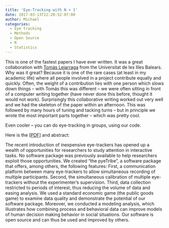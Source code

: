 ```yaml
---
title: 'Eye-Tracking with N > 1'
date: 2017-03-13T12:20:52-07:00
author: Michael
categories:
  - Eye tracking
  - Methods
  - Open Source
  - R
  - Statistics
---
```

This is one of the fastest papers I have ever written. It was a great collaboration with [Tomás Lejarraga](http://www.uib.eu/personal/ABjI1MDg3Mw/) from the Universitat de les Illes Balears. Why was it great? Because it is one of the rare cases (at least in my academic life) where all people involved in a project contribute equally and quickly. Often, the weight of a contribution lies with one person which slows down things &#8211; with Tomás this was different &#8211; we were often sitting in front of a computer writing together (have never done this before, thought it would not work). Surprisingly this collaborative writing worked out very well and we had the skeleton of the paper within an afternoon. This was followed by many hours of tuning and tacking turns &#8211; but in principle we wrote the most important parts together &#8211; which was pretty cool.

Even cooler &#8211; you can do eye-tracking in groups, using our code.

Here is the [[PDF](/uploads//2009/05/Lejarraga2016.pdf)] and abstract:

The recent introduction of inexpensive eye-trackers has opened up a wealth of opportunities for researchers to study attention in interactive tasks. No software package was previously available to help researchers exploit those opportunities. We created “the pyeTribe”, a software package that offers, among others, the following features: First, a communication platform between many eye-trackers to allow simultaneous recording of multiple participants. Second, the simultaneous calibration of multiple eye-trackers without the experimenter’s supervision. Third, data collection restricted to periods of interest, thus reducing the volume of data and easing analysis. We used a standard economic game (the public goods game) to examine data quality and demonstrate the potential of our software package. Moreover, we conducted a modeling analysis, which illustrates how combining process and behavioral data can improve models of human decision making behavior in social situations. Our software is open source and can thus be used and improved by others.

&nbsp;